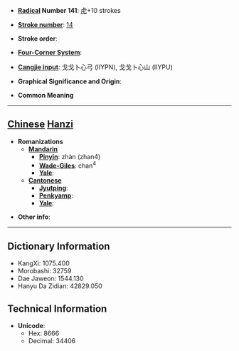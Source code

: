 * '''[[Wiktionary:Chinese radical index| Radical]] Number 141''': [[Wiktionary:Chinese radical index 虍|虍]]+10 strokes

* '''[[Wiktionary:Chinese total strokes index|Stroke number]]''': [[Wiktionary:Chinese total strokes index 14|14]]

* '''Stroke order''': 

* '''[[Wiktionary:Chinese four corner index|Four-Corner System]]''': 

* '''[[Wiktionary:Chinese Cangjie index|Cangjie input]]''': 戈戈卜心弓 (IIYPN), 戈戈卜心山 (IIYPU)

* '''Graphical Significance and Origin''': 

* '''Common Meaning'''

----

== [[Chinese]] [[Hanzi]] ==

* '''Romanizations'''
** '''[[Mandarin]]'''
*** '''[[Pinyin]]''': zhàn (zhan4)
*** '''[[Wade-Giles]]''': chan<sup>4</sup>
*** '''[[Yale]]''': 
** '''[[Cantonese]]'''
*** '''[[Jyutping]]''':
*** '''[[Penkyamp]]''': 
*** '''[[Yale]]''': 

* '''Other info''': 

----

== Dictionary Information ==

* KangXi: 1075.400
* Morobashi: 32759
* Dae Jaweon: 1544.130
* Hanyu Da Zidian: 42829.050

== Technical Information ==

* '''Unicode''':
** Hex: 8666
** Decimal: 34406